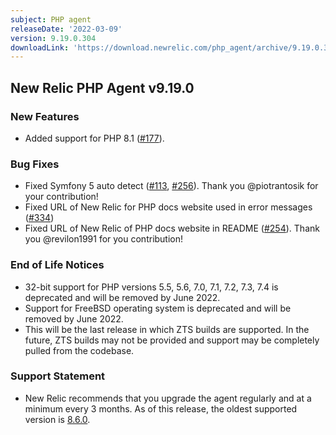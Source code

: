 ```yaml
---
subject: PHP agent
releaseDate: '2022-03-09'
version: 9.19.0.304
downloadLink: 'https://download.newrelic.com/php_agent/archive/9.19.0.304'
---
```


## New Relic PHP Agent v9.19.0 ##

### New Features ###

* Added support for PHP 8.1 ([#177](https://github.com/newrelic/newrelic-php-agent/issues/177)).

### Bug Fixes ###

* Fixed Symfony 5 auto detect ([#113](https://github.com/newrelic/newrelic-php-agent/issues/113), [#256](https://github.com/newrelic/newrelic-php-agent/pull/256)). Thank you @piotrantosik for your contribution!
* Fixed URL of New Relic for PHP docs website used in error messages ([#334](https://github.com/newrelic/newrelic-php-agent/pull/334))
* Fixed URL of New Relic of PHP docs website in README ([#254](https://github.com/newrelic/newrelic-php-agent/pull/254)). Thank you @revilon1991 for you contribution!

### End of Life Notices ###

* 32-bit support for PHP versions 5.5, 5.6, 7.0, 7.1, 7.2, 7.3, 7.4 is deprecated and will be removed by June 2022.
* Support for FreeBSD operating system is deprecated and will be removed by June 2022.
* This will be the last release in which ZTS builds are supported. In the future, ZTS builds may not be provided and support may be completely pulled from the codebase.

### Support Statement ###
* New Relic recommends that you upgrade the agent regularly and at a minimum every 3 months. As of this release, the oldest supported version is [8.6.0](/docs/release-notes/agent-release-notes/php-release-notes/php-agent-860238/).
